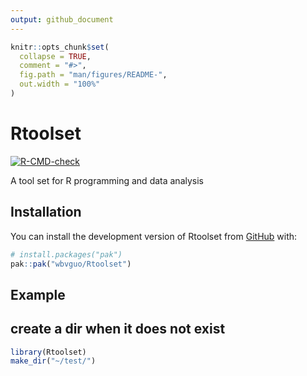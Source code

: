 ```yaml
---
output: github_document
---
```


<!-- README.md is generated from README.Rmd. Please edit that file -->

```r
knitr::opts_chunk$set(
  collapse = TRUE,
  comment = "#>",
  fig.path = "man/figures/README-",
  out.width = "100%"
)
```

# Rtoolset

<!-- badges: start -->
[![R-CMD-check](https://github.com/wbvguo/Rtoolset/actions/workflows/R-CMD-check.yaml/badge.svg)](https://github.com/wbvguo/Rtoolset/actions/workflows/R-CMD-check.yaml)
<!-- badges: end -->

A tool set for R programming and data analysis


## Installation

You can install the development version of Rtoolset from [GitHub](https://github.com/) with:

``` r
# install.packages("pak")
pak::pak("wbvguo/Rtoolset")
```

## Example

## create a dir when it does not exist
```r
library(Rtoolset)
make_dir("~/test/")
```



<!-- ## Legacy -->
<!-- What is special about using `README.Rmd` instead of just `README.md`? You can include R chunks like so: -->

<!-- ```{r cars} -->
<!-- summary(cars) -->
<!-- ``` -->

<!-- You'll still need to render `README.Rmd` regularly, to keep `README.md` up-to-date. `devtools::build_readme()` is handy for this. -->

<!-- You can also embed plots. In that case, don't forget to commit and push the resulting figure files, so they display on GitHub and CRAN. -->

